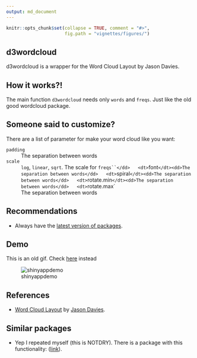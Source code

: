 ```yaml
---
output: md_document
---
```


<!-- README.md is generated from README.Rmd. Please edit that file -->

```r
knitr::opts_chunk$set(collapse = TRUE, comment = "#>",
                      fig.path = "vignettes/figures/")
```

## d3wordcloud

d3wordcloud is a wrapper for the Word Cloud Layout by Jason Davies.

## How it works?!

The main function `d3wordcloud` needs only `words` and `freqs`. Just like the old good wordcloud package.

## Someone said to customize?

There are a list of parameter for make your word cloud like you want:

<dl>
  <dt>`padding`</dt><dd>The separation between words</dd>
  <dt>`scale`</dt><dd>`log`, `linear`, `sqrt`. The scale for `freqs``</dd>
  <dt>`font`</dt><dd>The separation between words</dd>
  <dt>`spiral`</dt><dd>The separation between words</dd>
  <dt>`rotate.min`</dt><dd>The separation between words</dd>
  <dt>`rotate.max`</dt><dd>The separation between words</dd>
  
</dl>

## Recommendations

 - Always have the [latest version of packages](https://github.com/ramnathv/htmlwidgets/issues/100).
 
## Demo

This is an old gif. Check [here](http://r-shiny-apps.jkunst.com/d3wordcloud/) instead

![shinyappdemo](extras/d2wordcloud_demo.gif)

## References
 - [Word Cloud Layout](http://www.jasondavies.com/wordcloud) by [Jason Davies](http://www.jasondavies.com).
 
## Similar packages
 - Yep I repeated myself (this is NOTDRY). There is a package with this functionality:  ([link](https://github.com/adymimos/rWordCloud)).

